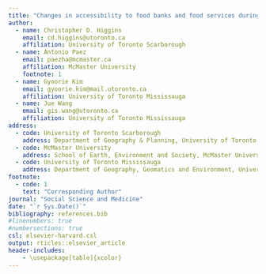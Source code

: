 ```yaml
---
title: "Changes in accessibility to food banks and food services during COVID-19 and implications for low income populations in Hamilton, Ontario"
author:
  - name: Christopher D. Higgins
    email: cd.higgins@utoronto.ca
    affiliation: University of Toronto Scarborough
  - name: Antonio Paez
    email: paezha@mcmaster.ca
    affiliation: McMaster University
    footnote: 1
  - name: Gyoorie Kim
    email: gyoorie.kim@mail.utoronto.ca
    affiliation: University of Toronto Mississauga
  - name: Jue Wang
    email: gis.wang@utoronto.ca
    affiliation: University of Toronto Mississauga
address:
  - code: University of Toronto Scarborough
    address: Department of Geography & Planning, University of Toronto Scarborough, 1265 Military Trail, Toronto, ON M1C1A4
  - code: McMaster University
    address: School of Earth, Environment and Society, McMaster University, Hamilton, ON, L8S 4K1, Canada
  - code: University of Toronto Mississauga
    address: Department of Geography, Geomatics and Environment, University of Toronto Mississauga, 3359 Mississauga Road, Mississauga, ON, L5L 1C6 , Canada   
footnote:
  - code: 1
    text: "Corresponding Author"
journal: "Social Science and Medicine"
date: "`r Sys.Date()`"
bibliography: references.bib
#linenumbers: true
#numbersections: true
csl: elsevier-harvard.csl
output: rticles::elsevier_article
header-includes:
    - \usepackage[table]{xcolor}
---
```


